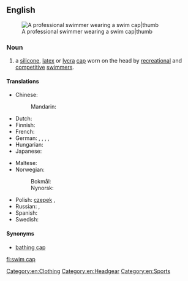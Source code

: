 ==English==
{{wikipedia}}
[[Image:Eamon Sullivan - 4x100 Beijing 2008.jpg|A professional swimmer wearing a swim cap|thumb]]

===Noun===
{{en-noun|head=[[swim]] [[cap]]}}

# a [[silicone]], [[latex]] or [[Lycra|lycra]] [[cap]] worn on the head by [[recreation]]al and [[competitive]] [[swimmer]]s.

====Translations====
{{trans-top|cap worn by swimmers}}
* Chinese:
*: Mandarin: {{t|cmn|泳帽|tr=yǒngmào|sc=Hani}}
* Dutch: {{t|nl|badmuts|f}}
* Finnish: {{t+|fi|uimalakki}}
* French: {{t|fr|bonnet de bain|m}}
* German: {{t-|de|Bademütze|f}}, {{t-|de|Badehaube|f}}, {{t-|de|Schwimmhaube}}, {{t-|de|Schwimmkappe|f}}, {{t+|de|Badekappe|f}}
* Hungarian: {{t+|hu|úszósapka}}
* Japanese: {{t|ja|水泳帽|tr=すいえいぼう, suieibō|sc=Jpan}}
{{trans-mid}}
* Maltese: {{t-|mt|kappa|f}}
* Norwegian:
*: Bokmål: {{t+|nb|badehette|m|f}}
*: Nynorsk: {{t-|nn|badehette|f}}
* Polish: [[czepek]] {{m}}, {{t|pl|czepek pływacki|m}}
* Russian: {{t|ru|[[шапочка]] [[для]] [[купание|купания]]/[[плавание|плавания]]|f|tr=šápočka dlja kupánija/plávanija|sc=Cyrl}}, {{t|ru|шапочка|f|tr=šápočka|sc=Cyrl}}
* Spanish: {{t-|es|gorro de natación|m}}
* Swedish: {{t-|sv|badmössa|c}}
{{trans-bottom}}

====Synonyms====
* [[bathing cap]]

[[Category:en:Clothing]]
[[Category:en:Headgear]]
[[Category:en:Sports]]

[[fi:swim cap]]